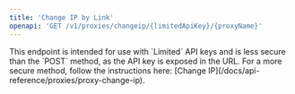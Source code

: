 ```yaml
---
title: 'Change IP by Link'
openapi: 'GET /v1/proxies/changeip/{limitedApiKey}/{proxyName}'
---
```


<Warning>
    This endpoint is intended for use with `Limited` API keys and is less secure than the `POST` method, as the API key
    is exposed in the URL. For a more secure method, follow the instructions here: [Change IP](/docs/api-reference/proxies/proxy-change-ip).
</Warning>